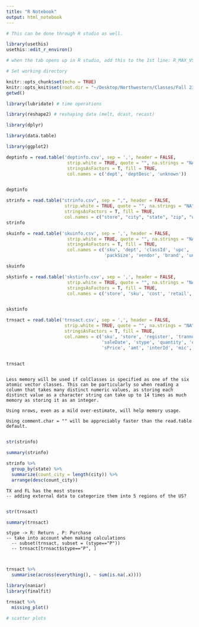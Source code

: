 ---
title: "R Notebook"
output: html_notebook
---


```{r}

# This can be done through R studio as well.

library(usethis) 
usethis::edit_r_environ()

# when the tab opens up in R studio, add this to the 1st line: R_MAX_VSIZE=100Gb (or whatever memory you wish to allocate).
```


```{r setup, include=FALSE}

# Set working directory

knitr::opts_chunk$set(echo = TRUE)
knitr::opts_knit$set(root.dir = "~/Desktop/Northwestern/Classes/Fall 23/Everything Starts with Data/Project/Dillards")
getwd()


```


```{r}

library(lubridate) # time operations

library(reshape2) # reshaping data (melt, dcast, recast)

library(dplyr)

library(data.table)

library(ggplot2)


```


```{r}


deptinfo = read.table('deptinfo.csv', sep = ',', header = FALSE, 
                       strip.white = TRUE, quote = "", na.strings = "NA", 
                       stringsAsFactors = T, fill = TRUE,
                       col.names = c('dept', 'deptDesc', 'unknown'))


deptinfo


```


```{r}



strinfo = read.table("strinfo.csv", sep = ",", header = FALSE, 
                      strip.white = TRUE, quote = "", na.strings = "NA", 
                      stringsAsFactors = T, fill = TRUE,
                      col.names = c("store", "city", "state", "zip", "unknown"))
strinfo


```




```{r}




skuinfo = read.table('skuinfo.csv', sep = ',', header = FALSE, 
                       strip.white = TRUE, quote = "", na.strings = "NA", 
                       stringsAsFactors = T, fill = TRUE,
                       col.names = c('sku', 'dept', 'classId', 'upc', 'style', 'color', 'size',
                                     'packSize', 'vendor', 'brand', 'unknown1', 'unknown2'))

skuinfo


```


```{r}


skstinfo = read.table('skstinfo.csv', sep = ',', header = FALSE, 
                       strip.white = TRUE, quote = "", na.strings = "NA", 
                       stringsAsFactors = T, fill = TRUE,
                       col.names = c('store', 'sku', 'cost', 'retail', 'unknown'))


skstinfo

```






```{r}


trnsact = read.table('trnsact.csv', sep = ',', header = FALSE, 
                      strip.white = TRUE, quote = "", na.strings = "NA", 
                      stringsAsFactors = T, fill = TRUE,
                      col.names = c('sku', 'store', 'register', 'trannum', 'seq', 
                                    'saleDate', 'stype', 'quantity', 'orgPrice',
                                    'sPrice', 'amt', 'interId', 'mic', 'unknown'))


trnsact



```


```{asis}

Less memory will be used if colClasses is specified as one of the six atomic vector classes. This can be particularly so when reading a column that takes many distinct numeric values, as storing each distinct value as a character string can take up to 14 times as much memory as storing it as an integer.

Using nrows, even as a mild over-estimate, will help memory usage.

Using comment.char = "" will be appreciably faster than the read.table default.


```



```{r}

str(strinfo)

summary(strinfo)

```

```{r}

strinfo %>%
  group_by(state) %>%
  summarize(count_city = length(city)) %>%
  arrange(desc(count_city))

```



```{asis}

TX and FL has the most stores
-- adding external data to categorize them into 5 regions of the US?


```




```{r}

str(trnsact)


```


```{r}

summary(trnsact)

```




```{asis}


stype -> R: Return , P: Purchase
-- take into account when making calculations
  -- subset(trnsact, subset = (stype=="P")) 
  -- trnsact[trnsact$stype=="P", ] 



```




```{r}


trnsact %>% 
  summarise(across(everything(), ~ sum(is.na(.x))))


```





```{r}

library(naniar)
library(finalfit)

trnsact %>%
  missing_plot()


```



```{r}

# scatter plots

```



